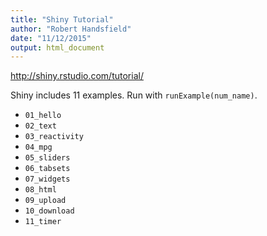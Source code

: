 ```yaml
---
title: "Shiny Tutorial"
author: "Robert Handsfield"
date: "11/12/2015"
output: html_document
---
```


[http://shiny.rstudio.com/tutorial/](http://shiny.rstudio.com/tutorial/)

Shiny includes 11 examples. Run with `runExample(num_name)`.

* `01_hello`
* `02_text`
* `03_reactivity`
* `04_mpg`
* `05_sliders`
* `06_tabsets`
* `07_widgets`
* `08_html`
* `09_upload`
* `10_download`
* `11_timer`